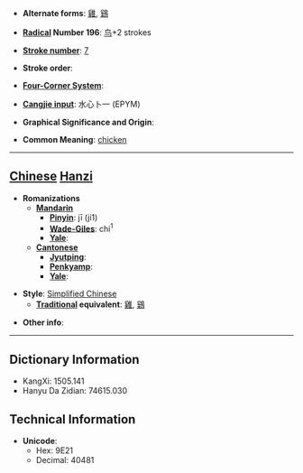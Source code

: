 * '''Alternate forms''': [[雞]], [[鷄]]

* '''[[Wiktionary:Chinese radical index| Radical]] Number 196''': [[Wiktionary:Chinese radical index 鸟|鸟]]+2 strokes

* '''[[Wiktionary:Chinese total strokes index|Stroke number]]''': [[Wiktionary:Chinese total strokes index 7|7]]

* '''Stroke order''': 

* '''[[Wiktionary:Chinese four corner index|Four-Corner System]]''': 

* '''[[Wiktionary:Chinese Cangjie index|Cangjie input]]''': 水心卜一 (EPYM)

* '''Graphical Significance and Origin''': 

* '''Common Meaning''': [[chicken]]

----

== [[Chinese]] [[Hanzi]] ==

* '''Romanizations'''
** '''[[Mandarin]]'''
*** '''[[Pinyin]]''': jī (ji1)
*** '''[[Wade-Giles]]''': chi<sup>1</sup>
*** '''[[Yale]]''': 
** '''[[Cantonese]]'''
*** '''[[Jyutping]]''':
*** '''[[Penkyamp]]''': 
*** '''[[Yale]]''': 

* '''Style''': [[Simplified Chinese]] 
** '''[[Traditional Chinese|Traditional]] equivalent''': [[雞]], [[鷄]]

* '''Other info''': 

----

== Dictionary Information ==

* KangXi: 1505.141
* Hanyu Da Zidian: 74615.030

== Technical Information ==

* '''Unicode''':
** Hex: 9E21
** Decimal: 40481